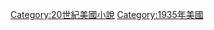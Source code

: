 {{Year by category
|m=1
|c=9
|d=3
|y=5
|cat=美國小說
|sortkey=小說
|parent=
|subcat=1935年小說
}}

[[Category:20世紀美國小說|Category:20世紀美國小說]]
[[Category:1935年美國|Category:1935年美國]]